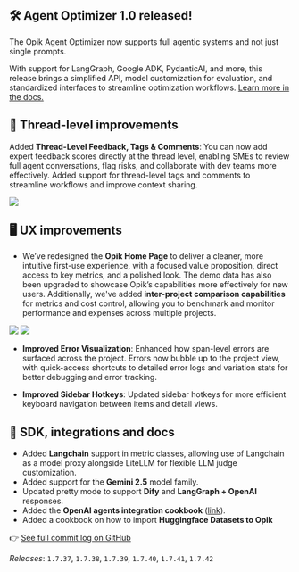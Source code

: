 ## 🛠 Agent Optimizer 1.0 released!
The Opik Agent Optimizer now supports full agentic systems and not just single prompts. 

With support for LangGraph, Google ADK, PydanticAI, and more, this release brings a simplified API, model customization for evaluation, and standardized interfaces to streamline optimization workflows. [Learn more in the docs.](https://www.comet.com/docs/opik/agent_optimization/overview)

## 🧵 Thread-level improvements
Added **Thread-Level Feedback, Tags & Comments**: You can now add expert feedback scores directly at the thread level, enabling SMEs to review full agent conversations, flag risks, and collaborate with dev teams more effectively. Added support for thread-level tags and comments to streamline workflows and improve context sharing.

<Frame>
    <img src="/img/changelog/2025-07-04/Thread-level_human_feedback.png" />
</Frame>

## 🖥️ UX improvements
- We’ve redesigned the **Opik Home Page** to deliver a cleaner, more intuitive first-use experience, with a focused value proposition, direct access to key metrics, and a polished look. The demo data has also been upgraded to showcase Opik’s capabilities more effectively for new users. Additionally, we've added **inter-project comparison capabilities** for metrics and cost control, allowing you to benchmark and monitor performance and expenses across multiple projects.

<Frame>
    <img src="/img/changelog/2025-07-04/Home_Page_1.png" />
</Frame>

<Frame>
    <img src="/img/changelog/2025-07-04/Home_Page_2.png" />
</Frame>

- **Improved Error Visualization**: Enhanced how span-level errors are surfaced across the project. Errors now bubble up to the project view, with quick-access shortcuts to detailed error logs and variation stats for better debugging and error tracking.

- **Improved Sidebar Hotkeys**: Updated sidebar hotkeys for more efficient keyboard navigation between items and detail views.

## 🔌 SDK, integrations and docs
- Added **Langchain** support in metric classes, allowing use of Langchain as a model proxy alongside LiteLLM for flexible LLM judge customization.
- Added support for the **Gemini 2.5** model family.
- Updated pretty mode to support **Dify** and **LangGraph + OpenAI** responses.
- Added the **OpenAI agents integration cookbook** ([link](https://www.comet.com/docs/opik/cookbook/openai-agents)).
- Added a cookbook on how to import **Huggingface Datasets to Opik** 


👉 [See full commit log on GitHub](https://github.com/comet-ml/opik/compare/1.7.37...1.7.42)

_Releases_: `1.7.37`, `1.7.38`, `1.7.39`, `1.7.40`, `1.7.41`, `1.7.42`
